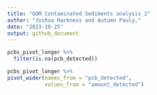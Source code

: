 ```yaml
---
title: "GOM Contaminated Sediments analysis 2"
author: "Joshua Harkness and Autumn Pauly,"
date: "2023-10-25"
output: github_document
---
```


``` r

pcbs_pivot_longer %>%  
  filter(is.na(pcb_detected)) 

pcbs_pivot_longer %>%
pivot_wider(names_from = "pcb_detected", 
            values_from = "amount_detected")





```